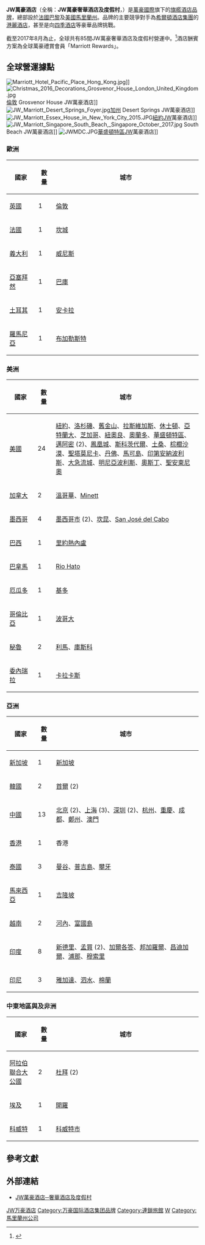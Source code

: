 {{not|萬豪酒店}}
{{Infobox company
|name   = JW萬豪酒店
|logo   = [[File:JWMarriott.svg|200px]]
|type   = 
|slogan = 
|parent         = [[萬豪國際|萬豪國際]]
|foundation     = 
|founder        =
|location       = {{flagicon|France}} [[法國|法國]][[巴黎|巴黎]] <br>{{flagicon|United States}} [[美國|美國]][[馬里蘭州|馬里蘭州]]
|key_people     =
|num_employees  =
|industry       = [[飯店|飯店]]
|revenue        =
|homepage       = {{Official website|http://www.marriott.com/jw-marriott/travel.mi}}
|area_served    = 全球
|locations      = 85間
|}}

'''JW萬豪酒店'''（全稱：'''JW萬豪奢華酒店及度假村'''，{{lang-en|'''JW Marriott Luxury Hotels & Resorts'''}}）是[[萬豪國際|萬豪國際]]旗下的[[旗艦|旗艦]][[酒店|酒店]][[品牌|品牌]]，總部設於[[法國|法國]][[巴黎|巴黎]]及[[美國|美國]][[馬里蘭州|馬里蘭州]]。品牌的主要競爭對手為[[希爾頓酒店集團|希爾頓酒店集團]]的[[港麗酒店|港麗酒店]]，甚至是向[[四季酒店|四季酒店]]等豪華品牌挑戰。

截至2017年8月為止，全球共有85間JW萬豪奢華酒店及度假村營運中。<ref name=Marriott>{{cite web|url=https://www.marriott.com/hotel-search/jw-marriott-hotels-resorts-and-suites.hotels/|title=Find JW Marriott Luxury Hotels and Resorts|publisher=JW Marriott Luxury Hotels and Resorts|date=|accessdate=30 August 2017|archive-date=2017-11-27|archive-url=https://web.archive.org/web/20171127191716/https://www.marriott.com/hotel-search/jw-marriott-hotels-resorts-and-suites.hotels/|dead-url=no}}</ref>酒店酬賓方案為全球萬豪禮賞會員「Marriott Rewards」。

== 全球營運據點 ==
[[File:Marriott_Hotel_Pacific_Place_Hong_Kong.jpg|thumb]]]]
[[File:Christmas_2016_Decorations_Grosvenor_House_London_United_Kingdom.jpg|thumb]][[倫敦|倫敦]] Grosvenor House JW萬豪酒店]]
[[File:JW_Marriott_Desert_Springs_Foyer.jpg|thumb]][[加州|加州]] Desert Springs JW萬豪酒店]]
[[File:JW_Marriott_Essex_House_in_New_York_City_2015.JPG|thumb]][[紐約|紐約]]JW萬豪酒店]]
[[File:JW_Marriott_Singapore_South_Beach,_Singapore_October_2017.jpg|thumb]] South Beach JW萬豪酒店]]
[[File:JWMDC.JPG|thumb]][[華盛頓特區|華盛頓特區]]JW萬豪酒店]]
===歐洲===
{| class="wikitable" 
! scope="col" width="90" | 國家
! scope="col" width="40" | 數量
! scope="col" width="610" | 城市
|-
|{{flagicon|GBR}} [[英國|英國]]||1||[[倫敦|倫敦]]
|-
|{{flagicon|FRA}} [[法國|法國]]||1||[[坎城|坎城]]
|-
|{{flagicon|ITA}} [[義大利|義大利]]||1||[[威尼斯|威尼斯]]
|-
|{{flagicon|AZE}} [[亞塞拜然|亞塞拜然]]||1||[[巴庫|巴庫]]
|-
|{{flagicon|TUR}} [[土耳其|土耳其]]||1||[[安卡拉|安卡拉]]
|-
|{{flagicon|ROU}} [[羅馬尼亞|羅馬尼亞]]||1||[[布加勒斯特|布加勒斯特]]
|}

===美洲===
{| class="wikitable" 
! scope="col" width="90" | 國家
! scope="col" width="40" | 數量
! scope="col" width="610" | 城市
|-
|{{flagicon|USA}} [[美國|美國]]||24||[[紐約|紐約]]、[[洛杉磯|洛杉磯]]、[[舊金山|舊金山]]、[[拉斯維加斯|拉斯維加斯]]、[[休士頓|休士頓]]、[[亞特蘭大|亞特蘭大]]、[[芝加哥|芝加哥]]、[[紐奧良|紐奧良]]、[[奧蘭多|奧蘭多]]、[[華盛頓特區|華盛頓特區]]、[[邁阿密|邁阿密]] (2)、[[鳳凰城|鳳凰城]]、[[斯科茨代爾_(亞利桑那州)|斯科茨代爾]]、[[土桑|土桑]]、[[棕櫚沙漠_(加利福尼亞州)|棕櫚沙漠]]、[[聖塔莫尼卡|聖塔莫尼卡]]、[[丹佛|丹佛]]、[[馬可島|馬可島]]、[[印第安納波利斯|印第安納波利斯]]、[[大急流城|大急流城]]、[[明尼亞波利斯|明尼亞波利斯]]、[[奧斯丁|奧斯丁]]、[[聖安東尼奧|聖安東尼奧]]
|-
|{{flagicon|CAN}} [[加拿大|加拿大]]||2||[[溫哥華|溫哥華]]、[[Minett|Minett]]
|-
|{{flagicon|MEX}} [[墨西哥|墨西哥]]||4||[[墨西哥市|墨西哥市]] (2)、[[坎昆|坎昆]]、[[San_José_del_Cabo|San José del Cabo]]
|-
|{{flagicon|BRA}} [[巴西|巴西]]||1||[[里約熱內盧|里約熱內盧]]
|-
|{{flagicon|PAN}} [[巴拿馬|巴拿馬]]||1||[[Rio_Hato|Rio Hato]]
|-
|{{flagicon|ECU}} [[厄瓜多|厄瓜多]]||1||[[基多|基多]]
|-
|{{flagicon|COL}} [[哥倫比亞|哥倫比亞]]||1||[[波哥大|波哥大]]
|-
|{{flagicon|PER}} [[秘魯|秘魯]]||2||[[利馬|利馬]]、[[庫斯科|庫斯科]]
|-
|{{flagicon|VEN}} [[委內瑞拉|委內瑞拉]]||1||[[卡拉卡斯|卡拉卡斯]]
|}

===亞洲===
{| class="wikitable" 
! scope="col" width="90" | 國家
! scope="col" width="40" | 數量
! scope="col" width="610" | 城市
|-
|{{flagicon|SGP}} [[新加坡|新加坡]]||1||[[新加坡|新加坡]]
|-
|{{flagicon|KOR}} [[韓國|韓國]]||2||[[首爾|首爾]] (2)
|-
|{{flagicon|PRC}} [[中國|中國]]||13||[[北京|北京]] (2)、[[上海|上海]] (3)、[[深圳|深圳]] (2)、[[杭州|杭州]]、[[重慶|重慶]]、[[成都|成都]]、[[鄭州|鄭州]]、[[澳門|澳門]]
|-
|[[香港|香港]]
|1
|香港
|-
|{{flagicon|THA}} [[泰國|泰國]]||3||[[曼谷|曼谷]]、[[普吉島|普吉島]]、[[攀牙|攀牙]]
|-
|{{flagicon|MYS}} [[馬來西亞|馬來西亞]]||1||[[吉隆坡|吉隆坡]]
|-
|{{flagicon|VIE}} [[越南|越南]]||2||[[河內|河內]]、[[富國島|富國島]]
|-
|{{flagicon|IND}} [[印度|印度]]||8||[[新德里|新德里]]、[[孟買|孟買]] (2)、[[加爾各答|加爾各答]]、[[邦加羅爾|邦加羅爾]]、[[昌迪加爾|昌迪加爾]]、[[浦那|浦那]]、[[穆索里|穆索里]]
|-
|{{flagicon|IDN}} [[印尼|印尼]]||3||[[雅加達|雅加達]]、[[泗水_(印尼)|泗水]]、[[棉蘭|棉蘭]]
|}

===中東地區與及非洲===
{| class="wikitable" 
! scope="col" width="90" | 國家
! scope="col" width="40" | 數量
! scope="col" width="610" | 城市
|-
|{{flagicon|UAE}} [[阿拉伯聯合大公國|阿拉伯聯合大公國]]||2||[[杜拜|杜拜]] (2)
|-
|{{flagicon|EGY}} [[埃及|埃及]]||1||[[開羅|開羅]]
|-
|{{flagicon|KUW}} [[科威特|科威特]]||1||[[科威特市|科威特市]]
|}

==參考文獻==
{{reflist}}

== 外部連結 ==
{{commonscat|JW Marriott hotels}}
*[http://www.marriott.com/jw-marriott/travel.mi JW萬豪酒店─奢華酒店及度假村]
{{連鎖酒店}}
{{万豪国际集团}}

[[Category:JW万豪酒店|]]
[[Category:万豪国际酒店集团品牌|Category:万豪国际酒店集团品牌]]
[[Category:連鎖旅館|Category:連鎖旅館]]
[[Category:華盛頓哥倫比亞特區公司|W]]
[[Category:馬里蘭州公司|Category:馬里蘭州公司]]